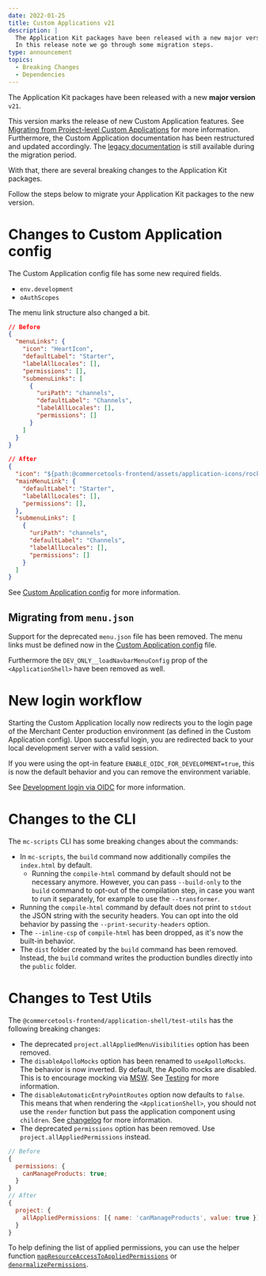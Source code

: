```yaml
---
date: 2022-01-25
title: Custom Applications v21
description: |
  The Application Kit packages have been released with a new major version v21.\
  In this release note we go through some migration steps.
type: announcement
topics:
  - Breaking Changes
  - Dependencies
---
```


The Application Kit packages have been released with a new **major version** `v21`.

This version marks the release of new Custom Application features. See [Migrating from Project-level Custom Applications](/migrating-from-project-level-custom-applications) for more information. Furthermore, the Custom Application documentation has been restructured and updated accordingly. The [legacy documentation](https://mc-custom-applications-legacy.vercel.app/custom-applications/_legacy) is still available during the migration period.

With that, there are several breaking changes to the Application Kit packages.

Follow the steps below to migrate your Application Kit packages to the new version.

<!--more-->

# Changes to Custom Application config

The Custom Application config file has some new required fields.

* `env.development`
* `oAuthScopes`

The menu link structure also changed a bit.

```json
// Before
{
  "menuLinks": {
    "icon": "HeartIcon",
    "defaultLabel": "Starter",
    "labelAllLocales": [],
    "permissions": [],
    "submenuLinks": [
      {
        "uriPath": "channels",
        "defaultLabel": "Channels",
        "labelAllLocales": [],
        "permissions": []
      }
    ]
  }
}

// After
{
  "icon": "${path:@commercetools-frontend/assets/application-icons/rocket.svg}",
  "mainMenuLink": {
    "defaultLabel": "Starter",
    "labelAllLocales": [],
    "permissions": [],
  },
  "submenuLinks": [
    {
      "uriPath": "channels",
      "defaultLabel": "Channels",
      "labelAllLocales": [],
      "permissions": []
    }
  ]
}
```

See [Custom Application config](/api-reference/application-config) for more information.

## Migrating from `menu.json`

Support for the deprecated `menu.json` file has been removed. The menu links must be defined now in the [Custom Application config](/api-reference/application-config) file.

Furthermore the `DEV_ONLY__loadNavbarMenuConfig` prop of the `<ApplicationShell>` have been removed as well.

# New login workflow

Starting the Custom Application locally now redirects you to the login page of the Merchant Center production environment (as defined in the Custom Application config). Upon successful login, you are redirected back to your local development server with a valid session.

<Info>

If you were using the opt-in feature `ENABLE_OIDC_FOR_DEVELOPMENT=true`, this is now the default behavior and you can remove the environment variable.

</Info>

See [Development login via OIDC](/migrating-from-project-level-custom-applications#development-login-via-oidc) for more information.

# Changes to the CLI

The `mc-scripts` CLI has some breaking changes about the commands:

- In `mc-scripts`, the `build` command now additionally compiles the `index.html` by default.
  - Running the `compile-html` command by default should not be necessary anymore. However, you can pass `--build-only` to the `build` command to opt-out of the compilation step, in case you want to run it separately, for example to use the `--transformer`.
- Running the `compile-html` command by default does not print to `stdout` the JSON string with the security headers. You can opt into the old behavior by passing the `--print-security-headers` option.
- The `--inline-csp` of `compile-html` has been dropped, as it's now the built-in behavior.
- The `dist` folder created by the `build` command has been removed. Instead, the `build` command writes the production bundles directly into the `public` folder.

# Changes to Test Utils

The `@commercetools-frontend/application-shell/test-utils` has the following breaking changes:

- The deprecated `project.allAppliedMenuVisibilities` option has been removed.
- The `disableApolloMocks` option has been renamed to `useApolloMocks`. The behavior is now inverted. By default, the Apollo mocks are disabled. This is to encourage mocking via [MSW](https://mswjs.io/). See [Testing](/development/testing) for more information.
- The `disableAutomaticEntryPointRoutes` option now defaults to `false`. This means that when rendering the `<ApplicationShell>`, you should not use the `render` function but pass the application component using `children`. See [changelog](https://github.com/commercetools/merchant-center-application-kit/blob/main/packages/application-shell/CHANGELOG.md#1790) for more information.
- The deprecated `permissions` option has been removed. Use `project.allAppliedPermissions` instead.

```js
// Before
{
  permissions: {
    canManageProducts: true;
  }
}
// After
{
  project: {
    allAppliedPermissions: [{ name: 'canManageProducts', value: true }];
  }
}
```

To help defining the list of applied permissions, you can use the helper function [`mapResourceAccessToAppliedPermissions`](/api-reference/commercetools-frontend-application-shell#mapresourceaccesstoappliedpermissions) or [`denormalizePermissions`](/api-reference/commercetools-frontend-application-shell#denormalizepermissions).
